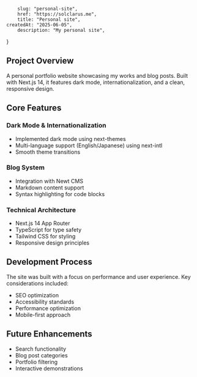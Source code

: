 		slug: "personal-site",
		href: "https://solclarus.me",
		title: "Personal site",
    createdAt: "2025-06-05",
		description: "My personal site",
}

## Project Overview

A personal portfolio website showcasing my works and blog posts. Built with Next.js 14, it features dark mode, internationalization, and a clean, responsive design.

## Core Features

### Dark Mode & Internationalization

- Implemented dark mode using next-themes
- Multi-language support (English/Japanese) using next-intl
- Smooth theme transitions

### Blog System

- Integration with Newt CMS
- Markdown content support
- Syntax highlighting for code blocks

### Technical Architecture

- Next.js 14 App Router
- TypeScript for type safety
- Tailwind CSS for styling
- Responsive design principles

## Development Process

The site was built with a focus on performance and user experience. Key considerations included:

- SEO optimization
- Accessibility standards
- Performance optimization
- Mobile-first approach

## Future Enhancements

- Search functionality
- Blog post categories
- Portfolio filtering
- Interactive demonstrations
